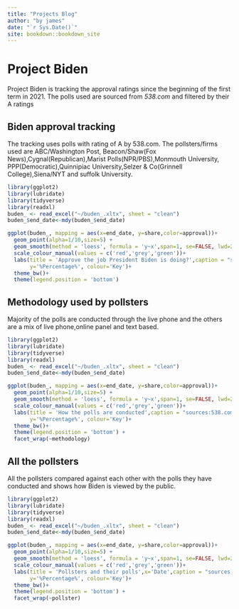 ```yaml
--- 
title: "Projects Blog"
author: "by james"
date: "`r Sys.Date()`"
site: bookdown::bookdown_site
---
```

# Project Biden
<p>
Project Biden is tracking the approval ratings since the beginning of the first term in 2021. The polls used are sourced from *538.com* and filtered by their A ratings
<p/> 

## Biden approval tracking 
<p>
The tracking uses polls with rating of A by 538.com. The pollsters/firms used are ABC/Washington Post, Beacon/Shaw(Fox News),Cygnal(Republican),Marist Polls(NPR/PBS),Monmouth University, PPP(Democratic),Quinnipiac University,Selzer & Co(Grinnell College),Siena/NYT and suffolk University.
<p/>

```r

library(ggplot2)
library(lubridate)
library(tidyverse) 
library(readxl)
buden_ <- read_excel("~/buden_.xltx", sheet = "clean") 
buden_$end_date<-mdy(buden_$end_date) 

ggplot(buden_, mapping = aes(x=end_date, y=share,color=approval))+
  geom_point(alpha=1/10,size=5) +
  geom_smooth(method = 'loess', formula = 'y~x',span=1, se=FALSE, lwd=2)+
  scale_colour_manual(values = c('red','grey','green'))+
  labs(title = 'Approve the job President Biden is doing?',caption = "sources:538.com(jamesstats.github.io/blog)",    x='Date',
       y='%Percentage%', colour='Key')+
  theme_bw()+
  theme(legend.position = 'bottom') 

```

## Methodology used by pollsters
<p>
Majority of the polls are conducted through the live phone and the others are a mix of live phone,online panel and text based. 
<p/> 

```r

library(ggplot2)
library(lubridate)
library(tidyverse) 
library(readxl)
buden_ <- read_excel("~/buden_.xltx", sheet = "clean") 
buden_$end_date<-mdy(buden_$end_date) 

ggplot(buden_, mapping = aes(x=end_date, y=share,color=approval))+
  geom_point(alpha=1/10,size=5) +
  geom_smooth(method = 'loess', formula = 'y~x',span=1, se=FALSE, lwd=2)+
  scale_colour_manual(values = c('red','grey','green'))+
  labs(title = 'How the polls are conducted',caption = "sources:538.com(jamesstats.github.io/blog)",       x='Date',
       y='%Percentage%', colour='Key')+
  theme_bw()+
  theme(legend.position = 'bottom') +
  facet_wrap(~methodology)  
```

## All the pollsters
<p>
All the pollsters compared against each other with the polls they have conducted and shows how Biden is viewed by the public.
<p/>

```r

library(ggplot2)
library(lubridate)
library(tidyverse) 
library(readxl)
buden_ <- read_excel("~/buden_.xltx", sheet = "clean") 
buden_$end_date<-mdy(buden_$end_date) 

ggplot(buden_, mapping = aes(x=end_date, y=share,color=approval))+
  geom_point(alpha=1/10,size=5) +
  geom_smooth(method = 'loess', formula = 'y~x',span=1, se=FALSE, lwd=2)+
  scale_colour_manual(values = c('red','grey','green'))+
  labs(title = 'Pollsters and their polls',x='Date',caption = "sources:538.com(jamesstats.github.io/blog",
       y='%Percentage%', colour='Key')+
  theme_bw()+
  theme(legend.position = 'bottom') +
  facet_wrap(~pollster)  
``` 